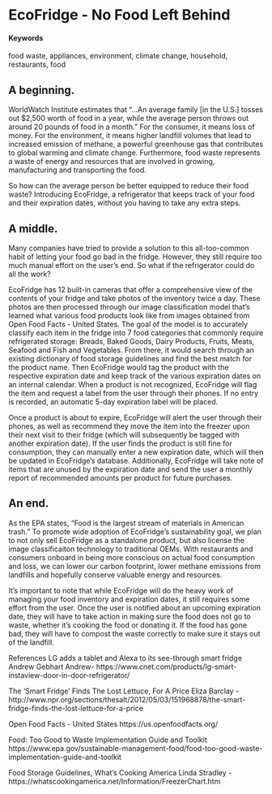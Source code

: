 # EcoFridge - No Food Left Behind {#ecofridge}

#### Keywords

food waste, appliances, environment, climate change, household, restaurants, food

## A beginning.

WorldWatch Institute estimates that “…An average family [in the U.S.] tosses out $2,500 worth of food in a year, while the average person throws out around 20 pounds of food in a month." For the consumer, it means loss of money. For the environment, it means higher landfill volumes that lead to increased emission of methane, a powerful greenhouse gas that contributes to global warming and climate change. Furthermore, food waste represents a waste of energy and resources that are involved in growing, manufacturing and transporting the food.

So how can the average person be better equipped to reduce their food waste? Introducing EcoFridge, a refrigerator that keeps track of your food and their expiration dates, without you having to take any extra steps.

## A middle.

Many companies have tried to provide a solution to this all-too-common habit of letting your food go bad in the fridge. However, they still require too much manual effort on the user’s end. So what if the refrigerator could do all the work? 

EcoFridge has 12 built-in cameras that offer a comprehensive view of the contents of your fridge and take photos of the inventory twice a day. These photos are then processed through our image classification model that’s learned what various food products look like from images obtained from Open Food Facts - United States. The goal of the model is to accurately classify each item in the fridge into 7 food categories that commonly require refrigerated storage: Breads, Baked Goods, Dairy Products, Fruits, Meats, Seafood and Fish and Vegetables. From there, it would search through an existing dictionary of food storage guidelines and find the best match for the product name. Then EcoFridge would tag the product with the respective expiration date and keep track of the various expiration dates on an internal calendar. When a product is not recognized, EcoFridge will flag the item and request a label from the user through their phones. If no entry is recorded, an automatic 5-day expiration label will be placed. 

Once a product is about to expire, EcoFridge will alert the user through their phones, as well as recommend they move the item into the freezer upon their next visit to their fridge (which will subsequently be tagged with another expiration date). If the user finds the product is still fine for consumption, they can manually enter a new expiration date, which will then be updated in EcoFridge's database. Additionally, EcoFridge will take note of items that are unused by the expiration date and send the user a monthly report of recommended amounts per product for future purchases. 

## An end.

As the EPA states, “Food is the largest stream of materials in American trash.” To promote wide adoption of EcoFridge's sustainability goal, we plan to not only sell EcoFridge as a standalone product, but also license the image classificaiton technology to traditional OEMs. With restaurants and consumers onboard in being more conscious on actual food consumption and loss, we can lower our carbon footprint, lower methane emissions from landfills and hopefully conserve valuable energy and resources.

It’s important to note that while EcoFridge will do the heavy work of managing your food inventory and expiration dates, it still requires some effort from the user. Once the user is notified about an upcoming expiration date, they will have to take action in making sure the food does not go to waste, whether it’s cooking the food or donating it. If the food has gone bad, they will have to compost the waste correctly to make sure it stays out of the landfill.

References
LG adds a tablet and Alexa to its see-through smart fridge
Andrew Gebhart Andrew- https://www.cnet.com/products/lg-smart-instaview-door-in-door-refrigerator/

The 'Smart Fridge' Finds The Lost Lettuce, For A Price
Eliza Barclay - http://www.npr.org/sections/thesalt/2012/05/03/151968878/the-smart-fridge-finds-the-lost-lettuce-for-a-price

Open Food Facts - United States https://us.openfoodfacts.org/

Food: Too Good to Waste Implementation Guide and Toolkit
https://www.epa.gov/sustainable-management-food/food-too-good-waste-implementation-guide-and-toolkit

Food Storage Guidelines, What's Cooking America
Linda Stradley - https://whatscookingamerica.net/Information/FreezerChart.htm
